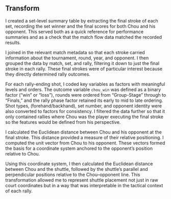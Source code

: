 ## Transform

I created a set-level summary table by extracting the final stroke of each set, recording the set winner and the final scores for both Chou and his opponent. This served both as a quick reference for performance summaries and as a check that the match flow data matched the recorded results.  

I joined in the relevant match metadata so that each stroke carried information about the tournament, round, year, and opponent. I then grouped the data by match, set, and rally, filtering it down to just the final stroke in each rally. These final strokes were of particular interest because they directly determined rally outcomes.  

For each rally-ending shot, I coded key variables as factors with meaningful levels and orders. The outcome variable `chou_win` was defined as a binary factor (“win” or “loss”), rounds were ordered from “Group-Stage” through to “Finals,” and the rally phase factor retained its early to mid to late ordering. Shot types, (forehand/backhand), set number, and opponent identity were also converted to factors for consistency. I filtered the data further so that it only contained rallies where Chou was the player executing the final stroke so the features would be defined from his perspective.

I calculated the Euclidean distance between Chou and his opponent at the final stroke. This distance provided a measure of their relative positioning. I computed the unit vector from Chou to his opponent. These vectors formed the basis for a coordinate system anchored to the opponent’s position relative to Chou.  

Using this coordinate system, I then calculated the Euclidean distance between Chou and the shuttle, followed by the shuttle’s parallel and perpendicular positions relative to the Chou–opponent line. This transformation allowed me to represent shuttle placement not just in raw court coordinates but in a way that was interpretable in the tactical context of each rally. 
